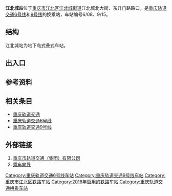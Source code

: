 {{Infobox station
|name=江北城
|eng_name=Jiangbeicheng
|linecolour={{重庆轨道交通颜色|6}}
|linecolour2={{重庆轨道交通颜色|9}}
|image=Jiangbeicheng Station Line 6.jpg
|caption=6号线站台
|code={{重庆轨道交通车站编号||6|0|8}} {{重庆轨道交通车站编号||9|1|5}}
|country={{PRC}}
|borough=[[重庆市|重庆市]][[江北区_(重庆市)|江北区]][[江北城街道|江北城街道]]
|address=江北城北大街
|coordinates={{coord|29.578848|106.568351|display=inline,title}}
|owned=[[重庆市轨道交通（集团）有限公司|重庆市轨道交通（集团）有限公司]]
|operator=[[重庆市轨道交通（集团）有限公司|重庆市轨道交通（集团）有限公司]]
|line={{重庆轨道交通线路名|6|narrow|long}}<br>{{重庆轨道交通线路名|9|narrow|long}}
|levels=3层
|interchange=
|structure=地下车站
|platform=2座[[岛式站台|岛式站台]]
|tracks=4条
|exits=4个（1个暂未开通）
|opened={{重庆轨道交通线路名|6|narrow|no}}：2016年1月28日<ref>{{cite web|url=https://weibo.com/2152519810/DeWK48Z3v|title=【1月28日6号线江北城车站开通】|date=2016-01-26|access-date=2021-08-10|archive-date=2021-08-10|archive-url=https://web.archive.org/web/20210810083412/https://weibo.com/2152519810/DeWK48Z3v|dead-url=no}}</ref><br>{{重庆轨道交通线路名|9|narrow|no}}：2022年1月25日
|services={{adjacent stations|system=重庆轨道交通
|line1=6|left1=大剧院|right1=五里店
|line2=9|left2=刘家台|right2=五里店
}}
|timetable={{车站首末班时刻|重庆轨道交通|江北城}}
}}
'''江北城站'''位于[[重庆市|重庆市]][[江北区_(重庆市)|江北区]][[江北城街道|江北城街道]]江北城北大街、东升门路路口，是[[重庆轨道交通|重庆轨道交通]][[重庆轨道交通6号线|6号线]]和[[重庆轨道交通9号线|9号线]]的换乘站，车站编号6/08、9/15。

== 结构 ==
江北城站为地下岛式叠式车站。
{{城轨车站结构
|floor1=B3|label1A=站厅|text1A={{重庆轨道交通设施列表|票务|出口|2a=1‒4|无障碍电梯}}
|floor2=B4|label2A=站台|text2A={{重庆轨道交通设施列表|无障碍电梯|无障碍卫生间}}
 |map2A={{PlatformMap|I|system=重庆轨道交通<!--|line1=|next1=-->|line1=9|next1=五里店|orien1=right|line2=6|next2=大剧院|orien2=left}}
|floor3=B5|label3A=站台|text3A={{重庆轨道交通设施列表|无障碍电梯|无障碍卫生间}}
 |map3A={{PlatformMap|I|system=重庆轨道交通<!--|line1=|next1=-->|line1=9|next1=刘家台|orien1=left|orien2=right|line2=6|next2=五里店}}}}

== 出入口 ==
{{重庆轨道交通出口列表|
{{重庆轨道交通出口|1|||closed=1}}
{{重庆轨道交通出口|2|汇川门路|东方国际广场}}
{{重庆轨道交通出口|3|东升门路|绿色星球动物主题公园}}
{{重庆轨道交通出口|4|江北城北大街|重庆国金中心}}
}}

== 参考资料 ==
{{reflist}}

== 相关条目 ==
*[[重庆轨道交通|重庆轨道交通]]
*[[重庆轨道交通6号线|重庆轨道交通6号线]]
*[[重庆轨道交通9号线|重庆轨道交通9号线]]

== 外部链接 ==
#[https://www.cqmetro.cn 重庆市轨道交通（集团）有限公司]{{Wayback|url=https://www.cqmetro.cn/ |date=20210523085253 }}
#[https://www.cqmetro.cn/yyfw/ccxd/default_1.shtml 乘车向导]{{Wayback|url=https://www.cqmetro.cn/yyfw/ccxd/default_1.shtml |date=20210523085318 }}
{{重庆轨道交通站点|6=1|9=1|}}
[[Category:重庆轨道交通6号线车站|Category:重庆轨道交通6号线车站]]
[[Category:重庆轨道交通9号线车站|Category:重庆轨道交通9号线车站]]
[[Category:重庆市江北区铁路车站|Category:重庆市江北区铁路车站]]
[[Category:2016年启用的铁路车站|Category:2016年启用的铁路车站]]
[[Category:重庆轨道交通换乘车站|Category:重庆轨道交通换乘车站]]